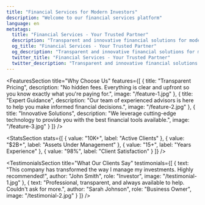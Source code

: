 ```yaml
---
title: "Financial Services for Modern Investors"
description: "Welcome to our financial services platform"
language: en
metatags:
  title: "Financial Services - Your Trusted Partner"
  description: "Transparent and innovative financial solutions for modern investors"
  og_title: "Financial Services - Your Trusted Partner"
  og_description: "Transparent and innovative financial solutions for modern investors"
  twitter_title: "Financial Services - Your Trusted Partner"
  twitter_description: "Transparent and innovative financial solutions for modern investors"
---
```



<Hero
  headline="Financial Services for Modern Investors"
  lead="We provide transparent, innovative solutions to help you achieve your financial goals."
  image="/hero-bg.svg"
  buttonText="Get Started"
  buttonUrl="/"
/>

<FeaturesSection
  title="Why Choose Us"
  features={[
    {
      title: "Transparent Pricing",
      description: "No hidden fees. Everything is clear and upfront so you know exactly what you're paying for.",
      image: "/feature-1.jpg"
    },
    {
      title: "Expert Guidance",
      description: "Our team of experienced advisors is here to help you make informed financial decisions.",
      image: "/feature-2.jpg"
    },
    {
      title: "Innovative Solutions",
      description: "We leverage cutting-edge technology to provide you with the best financial tools available.",
      image: "/feature-3.jpg"
    }
  ]}
/>

<StatsSection
  stats={[
    { value: "10K+", label: "Active Clients" },
    { value: "$2B+", label: "Assets Under Management" },
    { value: "15+", label: "Years Experience" },
    { value: "98%", label: "Client Satisfaction" }
  ]}
/>

<ReportsSection
  title="Latest Reports"
  buttonText="View All Reports"
  buttonUrl="/reports"
/>

<TestimonialsSection
  title="What Our Clients Say"
  testimonials={[
    {
      text: "This company has transformed the way I manage my investments. Highly recommended!",
      author: "John Smith",
      role: "Investor",
      image: "/testimonial-1.jpg"
    },
    {
      text: "Professional, transparent, and always available to help. Couldn't ask for more.",
      author: "Sarah Johnson",
      role: "Business Owner",
      image: "/testimonial-2.jpg"
    }
  ]}
/>

<BannerCta
  headline="Ready to Get Started?"
  description="Join thousands of satisfied clients who trust us with their financial future."
  buttonText="Become a Member"
  buttonUrl="/"
/>
